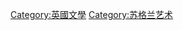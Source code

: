 {{Cat main|蘇格蘭文學}}
{{Commonscat|Literature of Scotland}}
{{portal|蘇格蘭|文學}}
[[Category:英國文學|Category:英國文學]]
[[Category:苏格兰艺术|Category:苏格兰艺术]]